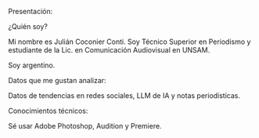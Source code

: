 Presentación:

¿Quién soy?

Mi nombre es Julián Coconier Conti. Soy Técnico Superior en Periodismo y estudiante de la Lic. en Comunicación Audiovisual en UNSAM.

Soy argentino.

Datos que me gustan analizar:

Datos de tendencias en redes sociales, LLM de IA y notas periodísticas.

Conocimientos técnicos:

Sé usar Adobe Photoshop, Audition y Premiere.

